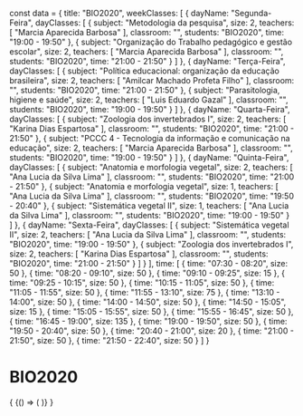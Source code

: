 const data = {
  title: "BIO2020",
  weekClasses: [
    {
      dayName: "Segunda-Feira",
      dayClasses: [
        {
          subject: "Metodologia da pesquisa",
          size: 2,
          teachers: [
            "Marcia Aparecida Barbosa"
          ],
          classroom: "",
          students: "BIO2020",
          time: "19:00 - 19:50"
        },
        {
          subject: "Organização do Trabalho pedagógico e gestão escolar",
          size: 2,
          teachers: [
            "Marcia Aparecida Barbosa"
          ],
          classroom: "",
          students: "BIO2020",
          time: "21:00 - 21:50"
        }
      ]
    },
    {
      dayName: "Terça-Feira",
      dayClasses: [
        {
          subject: "Política educacional: organização da educação brasileira",
          size: 2,
          teachers: [
            "Amilcar Machado Profeta Filho"
          ],
          classroom: "",
          students: "BIO2020",
          time: "21:00 - 21:50"
        },
        {
          subject: "Parasitologia, higiene e saúde",
          size: 2,
          teachers: [
            "Luis Eduardo Gazal"
          ],
          classroom: "",
          students: "BIO2020",
          time: "19:00 - 19:50"
        }
      ]
    },
    {
      dayName: "Quarta-Feira",
      dayClasses: [
        {
          subject: "Zoologia dos invertebrados I",
          size: 2,
          teachers: [
            "Karina Dias Espartosa"
          ],
          classroom: "",
          students: "BIO2020",
          time: "21:00 - 21:50"
        },
        {
          subject: "PCCC 4 - Tecnologia da informação e comunicação na educação",
          size: 2,
          teachers: [
            "Marcia Aparecida Barbosa"
          ],
          classroom: "",
          students: "BIO2020",
          time: "19:00 - 19:50"
        }
      ]
    },
    {
      dayName: "Quinta-Feira",
      dayClasses: [
        {
          subject: "Anatomia e morfologia vegetal",
          size: 2,
          teachers: [
            "Ana Lucia da Silva Lima"
          ],
          classroom: "",
          students: "BIO2020",
          time: "21:00 - 21:50"
        },
        {
          subject: "Anatomia e morfologia vegetal",
          size: 1,
          teachers: [
            "Ana Lucia da Silva Lima"
          ],
          classroom: "",
          students: "BIO2020",
          time: "19:50 - 20:40"
        },
        {
          subject: "Sistemática vegetal II",
          size: 1,
          teachers: [
            "Ana Lucia da Silva Lima"
          ],
          classroom: "",
          students: "BIO2020",
          time: "19:00 - 19:50"
        }
      ]
    },
    {
      dayName: "Sexta-Feira",
      dayClasses: [
        {
          subject: "Sistemática vegetal II",
          size: 2,
          teachers: [
            "Ana Lucia da Silva Lima"
          ],
          classroom: "",
          students: "BIO2020",
          time: "19:00 - 19:50"
        },
        {
          subject: "Zoologia dos invertebrados I",
          size: 2,
          teachers: [
            "Karina Dias Espartosa"
          ],
          classroom: "",
          students: "BIO2020",
          time: "21:00 - 21:50"
        }
      ]
    }
  ],
  time: [
    {
      time: "07:30 - 08:20",
      size: 50
    },
    {
      time: "08:20 - 09:10",
      size: 50
    },
    {
      time: "09:10 - 09:25",
      size: 15
    },
    {
      time: "09:25 - 10:15",
      size: 50
    },
    {
      time: "10:15 - 11:05",
      size: 50
    },
    {
      time: "11:05 - 11:55",
      size: 50
    },
    {
      time: "11:55 - 13:10",
      size: 75
    },
    {
      time: "13:10 - 14:00",
      size: 50
    },
    {
      time: "14:00 - 14:50",
      size: 50
    },
    {
      time: "14:50 - 15:05",
      size: 15
    },
    {
      time: "15:05 - 15:55",
      size: 50
    },
    {
      time: "15:55 - 16:45",
      size: 50
    },
    {
      time: "16:45 - 19:00",
      size: 135
    },
    {
      time: "19:00 - 19:50",
      size: 50
    },
    {
      time: "19:50 - 20:40",
      size: 50
    },
    {
      time: "20:40 - 21:00",
      size: 20
    },
    {
      time: "21:00 - 21:50",
      size: 50
    },
    {
      time: "21:50 - 22:40",
      size: 50
    }
  ]
}

# BIO2020

<div>
  {
    <BrowserOnly>
      {() => (
        <Grid
          title={data.title}
          weekClasses={data.weekClasses}
          time={data.time}
        />
      )}
    </BrowserOnly>
  }
</div>
